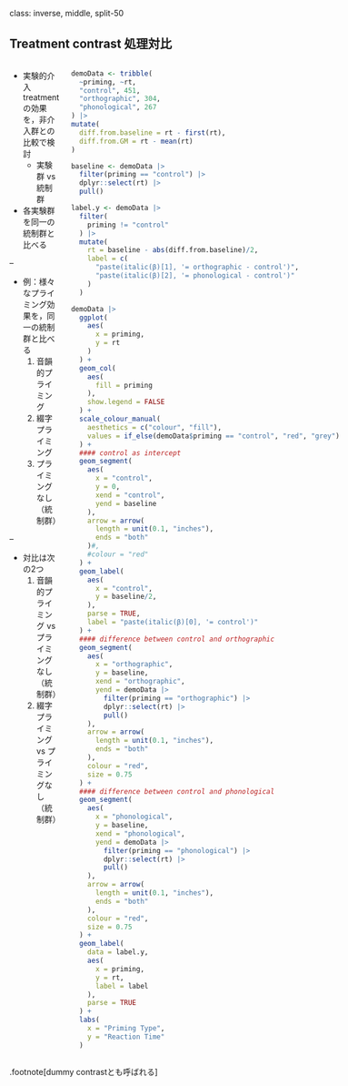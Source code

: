 class: inverse, middle, split-50

## Treatment contrast 処理対比

::: columns

:::: pull-left

- 実験的介入treatmentの効果を，非介入群との比較で検討
  - 実験群 vs 統制群
- 各実験群を同一の統制群と比べる

--

- 例：様々なプライミング効果を，同一の統制群と比べる
    1. 音韻的プライミング
    2. 綴字プライミング
    3. プライミングなし（統制群）

--

  - 対比は次の2つ
      1. 音韻的プライミング vs プライミングなし（統制群）
      2. 綴字プライミング vs プライミングなし（統制群）

::::

:::: pull-right

```r
demoData <- tribble(
  ~priming, ~rt,
  "control", 451,
  "orthographic", 304,
  "phonological", 267
) |>
mutate(
  diff.from.baseline = rt - first(rt),
  diff.from.GM = rt - mean(rt)
)

baseline <- demoData |>
  filter(priming == "control") |>
  dplyr::select(rt) |>
  pull()

label.y <- demoData |>
  filter(
    priming != "control"
  ) |>
  mutate(
    rt = baseline - abs(diff.from.baseline)/2,
    label = c(
      "paste(italic(β)[1], '= orthographic - control')",
      "paste(italic(β)[2], '= phonological - control')"
    )
  )

demoData |>
  ggplot(
    aes(
      x = priming,
      y = rt
    )
  ) +
  geom_col(
    aes(
      fill = priming
    ),
    show.legend = FALSE
  ) +
  scale_colour_manual(
    aesthetics = c("colour", "fill"),
    values = if_else(demoData$priming == "control", "red", "grey")
  ) +
  #### control as intercept
  geom_segment(
    aes(
      x = "control",
      y = 0,
      xend = "control",
      yend = baseline
    ),
    arrow = arrow(
      length = unit(0.1, "inches"),
      ends = "both"
    )#,
    #colour = "red"
  ) +
  geom_label(
    aes(
      x = "control",
      y = baseline/2,
    ),
    parse = TRUE,
    label = "paste(italic(β)[0], '= control')"
  ) +
  #### difference between control and orthographic
  geom_segment(
    aes(
      x = "orthographic",
      y = baseline,
      xend = "orthographic",
      yend = demoData |>
        filter(priming == "orthographic") |>
        dplyr::select(rt) |>
        pull()
    ),
    arrow = arrow(
      length = unit(0.1, "inches"),
      ends = "both"
    ),
    colour = "red",
    size = 0.75
  ) +
  #### difference between control and phonological
  geom_segment(
    aes(
      x = "phonological",
      y = baseline,
      xend = "phonological",
      yend = demoData |>
        filter(priming == "phonological") |>
        dplyr::select(rt) |>
        pull()
    ),
    arrow = arrow(
      length = unit(0.1, "inches"),
      ends = "both"
    ),
    colour = "red",
    size = 0.75
  ) +
  geom_label(
    data = label.y,
    aes(
      x = priming,
      y = rt,
      label = label
    ),
    parse = TRUE
  ) +
  labs(
    x = "Priming Type",
    y = "Reaction Time"
  )
```

::::

:::

.footnote[dummy contrastとも呼ばれる]
